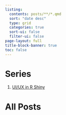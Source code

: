 ```yaml
---
listing:
  contents: posts/**/*.qmd
  sort: "date desc"
  type: grid
  categories: true
  sort-ui: false
  filter-ui: false
page-layout: full
title-block-banner: true
toc: false
---
```


# Series

1. [UI/UX in R Shiny](ui-ux-r-shiny-series.qmd)

# All Posts
